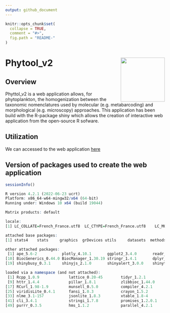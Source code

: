 ```yaml
---
output: github_document
---
```


<!-- README.md is generated from README.Rmd. Please edit that file -->

```r
knitr::opts_chunk$set(
  collapse = TRUE,
  comment = "#>",
  fig.path = "README-"
)
```

# Phytool_v2 <img src='figures/logo.png' align="right" height="139" />

## Overview

Phyttol_v2 is a web application allows, for phytoplankton, the homogenization between the taxonomic nomenclatures used by molecular (e.g. metabarcoding) and morphological (e.g. microscopy) approaches.
This application has been build with the R-package shiny which allows the creation of interactive web application from the open-source R sofware.

## Utilization

We can accessed to the web application [here](https://github-carrtel.shinyapps.io/phytool_v2)

## Version of packages used to create the web application
```r
sessionInfo()

R version 4.2.1 (2022-06-23 ucrt)
Platform: x86_64-w64-mingw32/x64 (64-bit)
Running under: Windows 10 x64 (build 19044)

Matrix products: default

locale:
[1] LC_COLLATE=French_France.utf8  LC_CTYPE=French_France.utf8    LC_MONETARY=French_France.utf8 LC_NUMERIC=C                   LC_TIME=French_France.utf8    

attached base packages:
[1] stats4    stats     graphics  grDevices utils     datasets  methods   base     

other attached packages:
 [1] ape_5.6-2           plotly_4.10.1       ggplot2_3.4.0       readr_2.1.3         Biostrings_2.66.0   GenomeInfoDb_1.34.3 XVector_0.38.0      IRanges_2.32.0      S4Vectors_0.36.0   
[10] BiocGenerics_0.44.0 BiocManager_1.30.19 stringr_1.4.1       dplyr_1.0.10        tibble_3.1.8        data.table_1.14.6   DT_0.26             htmltools_0.5.3     shinyBS_0.61.1     
[19] shinybusy_0.3.1     shinyjs_2.1.0       shinyalert_3.0.0    shinythemes_1.2.0   markdown_1.4        shiny_1.7.3        

loaded via a namespace (and not attached):
 [1] Rcpp_1.0.9             lattice_0.20-45        tidyr_1.2.1            digest_0.6.30          utf8_1.2.2             mime_0.12              R6_2.5.1               evaluate_0.18         
 [9] httr_1.4.4             pillar_1.8.1           zlibbioc_1.44.0        rlang_1.0.6            lazyeval_0.2.2         rstudioapi_0.14        rmarkdown_2.18         htmlwidgets_1.5.4     
[17] RCurl_1.98-1.9         munsell_0.5.0          compiler_4.2.1         httpuv_1.6.6           xfun_0.35              pkgconfig_2.0.3        tidyselect_1.2.0       GenomeInfoDbData_1.2.9
[25] viridisLite_0.4.1      fansi_1.0.3            crayon_1.5.2           tzdb_0.3.0             withr_2.5.0            later_1.3.0            bitops_1.0-7           grid_4.2.1            
[33] nlme_3.1-157           jsonlite_1.8.3         xtable_1.8-4           gtable_0.3.1           lifecycle_1.0.3        magrittr_2.0.3         scales_1.2.1           zip_2.2.2             
[41] cli_3.4.1              stringi_1.7.8          promises_1.2.0.1       ellipsis_0.3.2         generics_0.1.3         vctrs_0.5.1            tools_4.2.1            glue_1.6.2            
[49] purrr_0.3.5            hms_1.1.2              parallel_4.2.1         fastmap_1.1.0          yaml_2.3.6             colorspace_2.0-3       knitr_1.41
```
